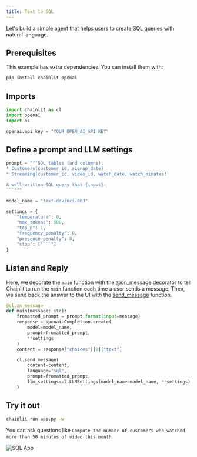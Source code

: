 ```yaml
---
title: Text to SQL
---
```


Let's build a simple agent that helps users to create SQL queries with natural language.

## Prerequisites

This example has extra dependencies. You can install them with:

```bash
pip install chainlit openai
```

## Imports

```python app.py
import chainlit as cl
import openai
import os

openai.api_key = "YOUR_OPEN_AI_API_KEY"
```

## Define a prompt and LLM settings

````python app.py
prompt = """SQL tables (and columns):
* Customers(customer_id, signup_date)
* Streaming(customer_id, video_id, watch_date, watch_minutes)

A well-written SQL query that {input}:
```"""

model_name = "text-davinci-003"

settings = {
    "temperature": 0,
    "max_tokens": 500,
    "top_p": 1,
    "frequency_penalty": 0,
    "presence_penalty": 0,
    "stop": ["```"]
}
````

## Listen and Reply

Here, we decorate the `main` function with the [@on_message](/api-reference/on-message) decorator to tell Chainlit to run the `main` function each time a user sends a message.
Then, we send back the answer to the UI with the [send_message](/api-reference/send-message) function.

```python app.py
@cl.on_message
def main(message: str):
    fromatted_prompt = prompt.format(input=message)
    response = openai.Completion.create(
        model=model_name,
        prompt=fromatted_prompt,
        **settings
    )
    content = response["choices"][0]["text"]

    cl.send_message(
        content=content,
        language="sql",
        prompt=fromatted_prompt,
        llm_settings=cl.LLMSettings(model_name=model_name, **settings)
    )
```

## Try it out

```bash
chainlit run app.py -w
```

You can ask questions like `Compute the number of customers who watched more than 50 minutes of video this month`.

![SQL App](/images/text-to-sql.png)
